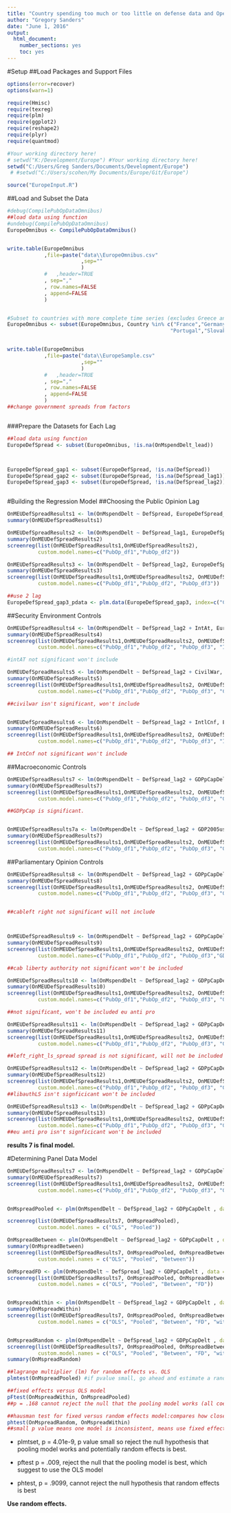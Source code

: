 ```yaml
---
title: "Country spending too much or too little on defense data and Operations and Maintenance spending"
author: "Gregory Sanders"
date: "June 1, 2016"
output: 
  html_document: 
    number_sections: yes
    toc: yes
---
```


#Setup
##Load Packages and Support Files
```r
options(error=recover)
options(warn=1)

require(Hmisc)
require(texreg)
require(plm)
require(ggplot2)
require(reshape2)
require(plyr)
require(quantmod)

#Your working directory here!
# setwd("K:/Development/Europe") #Your working directory here!
setwd("C:/Users/Greg Sanders/Documents/Development/Europe")
 # #setwd("C:/Users/scohen/My Documents/Europe/Git/Europe")

source("EuropeInput.R")

```


##Load and Subset the Data
```r


#debug(CompilePubOpDataOmnibus)
##load data using function
#undebug(CompilePubOpDataOmnibus)
EuropeOmnibus <- CompilePubOpDataOmnibus()


write.table(EuropeOmnibus
            ,file=paste("data\\EuropeOmnibus.csv"
                        ,sep=""
                        )
            #   ,header=TRUE
            , sep=","
            , row.names=FALSE
            , append=FALSE
            )


#Subset to countries with more complete time series (excludes Greece and Serbia)
EuropeOmnibus <- subset(EuropeOmnibus, Country %in% c("France","Germany","United Kingdom","Italy","Netherlands","Poland",
                                                     "Portugal","Slovakia","Spain","Turkey"))


write.table(EuropeOmnibus
            ,file=paste("data\\EuropeSample.csv"
                        ,sep=""
                        )
            #   ,header=TRUE
            , sep=","
            , row.names=FALSE
            , append=FALSE
            )
##change government spreads from factors



```


###Prepare the Datasets for Each Lag
```r

##load data using function
EuropeDefSpread <- subset(EuropeOmnibus, !is.na(OnMspendDelt_lead))



EuropeDefSpread_gap1 <- subset(EuropeDefSpread, !is.na(DefSpread))
EuropeDefSpread_gap2 <- subset(EuropeDefSpread, !is.na(DefSpread_lag1))
EuropeDefSpread_gap3 <- subset(EuropeDefSpread, !is.na(DefSpread_lag2))



```


#Building the Regression Model
##Choosing the Public Opinion Lag
```r
OnMEUDefSpreadResults1 <- lm(OnMspendDelt ~ DefSpread, EuropeDefSpread_gap1) 
summary(OnMEUDefSpreadResults1)

OnMEUDefSpreadResults2 <- lm(OnMspendDelt ~ DefSpread_lag1, EuropeDefSpread_gap2) 
summary(OnMEUDefSpreadResults2)
screenreg(list(OnMEUDefSpreadResults1,OnMEUDefSpreadResults2),
          custom.model.names=c("PubOp_df1","PubOp_df2"))

OnMEUDefSpreadResults3 <- lm(OnMspendDelt ~ DefSpread_lag2, EuropeDefSpread_gap3) 
summary(OnMEUDefSpreadResults3)
screenreg(list(OnMEUDefSpreadResults1,OnMEUDefSpreadResults2, OnMEUDefSpreadResults3),
          custom.model.names=c("PubOp_df1","PubOp_df2", "PubOp_df3"))

##use 2 lag
EuropeDefSpread_gap3_pdata <- plm.data(EuropeDefSpread_gap3, index=c("Country", "Year"))

```

##Security Environment Controls

```r
OnMEUDefSpreadResults4 <- lm(OnMspendDelt ~ DefSpread_lag2 + IntAt, EuropeDefSpread_gap3) 
summary(OnMEUDefSpreadResults4)
screenreg(list(OnMEUDefSpreadResults1,OnMEUDefSpreadResults2, OnMEUDefSpreadResults3, OnMEUDefSpreadResults4),
          custom.model.names=c("PubOp_df1","PubOp_df2", "PubOp_df3", "IntAt"))

#intAT not significant won't include

OnMEUDefSpreadResults5 <- lm(OnMspendDelt ~ DefSpread_lag2 + CivilWar, EuropeDefSpread_gap3) 
summary(OnMEUDefSpreadResults5)
screenreg(list(OnMEUDefSpreadResults1,OnMEUDefSpreadResults2, OnMEUDefSpreadResults3, OnMEUDefSpreadResults5),
          custom.model.names=c("PubOp_df1","PubOp_df2", "PubOp_df3", "CivilWar"))

##civilwar isn't significant, won't include


OnMEUDefSpreadResults6 <- lm(OnMspendDelt ~ DefSpread_lag2 + IntlCnf, EuropeDefSpread_gap3) 
summary(OnMEUDefSpreadResults6)
screenreg(list(OnMEUDefSpreadResults1,OnMEUDefSpreadResults2, OnMEUDefSpreadResults3, OnMEUDefSpreadResults6),
          custom.model.names=c("PubOp_df1","PubOp_df2", "PubOp_df3", "IntCnf"))

## IntCnf not significant won't include

```

##Macroeconomic Controls

```r

OnMEUDefSpreadResults7 <- lm(OnMspendDelt ~ DefSpread_lag2 + GDPpCapDelt, EuropeDefSpread_gap3) 
summary(OnMEUDefSpreadResults7)
screenreg(list(OnMEUDefSpreadResults1,OnMEUDefSpreadResults2, OnMEUDefSpreadResults3, OnMEUDefSpreadResults7),
          custom.model.names=c("PubOp_df1","PubOp_df2", "PubOp_df3", "GDPpc"))

##GDPpCap is significant.


OnMEUDefSpreadResults7a <- lm(OnMspendDelt ~ DefSpread_lag2 + GDP2005usdDelt, EuropeDefSpread_gap3) 
summary(OnMEUDefSpreadResults7)
screenreg(list(OnMEUDefSpreadResults1,OnMEUDefSpreadResults2, OnMEUDefSpreadResults3, OnMEUDefSpreadResults7),
          custom.model.names=c("PubOp_df1","PubOp_df2", "PubOp_df3", "GDP2005"))


```


##Parliamentary Opinion Controls
```r
OnMEUDefSpreadResults8 <- lm(OnMspendDelt ~ DefSpread_lag2 + GDPpCapDelt + Cab_left_right, EuropeDefSpread_gap3) 
summary(OnMEUDefSpreadResults8)
screenreg(list(OnMEUDefSpreadResults1,OnMEUDefSpreadResults2, OnMEUDefSpreadResults3, OnMEUDefSpreadResults7, OnMEUDefSpreadResults8),
          custom.model.names=c("PubOp_df1","PubOp_df2", "PubOp_df3", "GDPpCap", "Cableftright"))


##cableft right not significant will not include



OnMEUDefSpreadResults9 <- lm(OnMspendDelt ~ DefSpread_lag2 + GDPpCapDelt + Cab_liberty_authority, EuropeDefSpread_gap3) 
summary(OnMEUDefSpreadResults9)
screenreg(list(OnMEUDefSpreadResults1,OnMEUDefSpreadResults2, OnMEUDefSpreadResults3, OnMEUDefSpreadResults7, OnMEUDefSpreadResults9),
          custom.model.names=c("PubOp_df1","PubOp_df2", "PubOp_df3","GDPpCapDelt", "lib_authority"))

##cab liberty authority not significant won't be included

OnMEUDefSpreadResults10 <- lm(OnMspendDelt ~ DefSpread_lag2 + GDPpCapDelt + Cab_eu_anti_pro, EuropeDefSpread_gap3) 
summary(OnMEUDefSpreadResults10)
screenreg(list(OnMEUDefSpreadResults1,OnMEUDefSpreadResults2, OnMEUDefSpreadResults3, OnMEUDefSpreadResults7, OnMEUDefSpreadResults10),
          custom.model.names=c("PubOp_df1","PubOp_df2", "PubOp_df3", "GDPpCap", "euAntiPro"))

##not significant, won't be included eu anti pro

OnMEUDefSpreadResults11 <- lm(OnMspendDelt ~ DefSpread_lag2 + GDPpCapDelt +left_right_ls_spread , EuropeDefSpread_gap3) 
summary(OnMEUDefSpreadResults11)
screenreg(list(OnMEUDefSpreadResults1,OnMEUDefSpreadResults2, OnMEUDefSpreadResults3, OnMEUDefSpreadResults7, OnMEUDefSpreadResults11),
          custom.model.names=c("PubOp_df1","PubOp_df2", "PubOp_df3", "GDP", "leftrightLS"))

##left_right_ls_spread spread is not significant, will not be included 

OnMEUDefSpreadResults12 <- lm(OnMspendDelt ~ DefSpread_lag2 + GDPpCapDelt  + liberty_authority_ls_spread, EuropeDefSpread_gap3) 
summary(OnMEUDefSpreadResults12)
screenreg(list(OnMEUDefSpreadResults1,OnMEUDefSpreadResults2, OnMEUDefSpreadResults3, OnMEUDefSpreadResults7, OnMEUDefSpreadResults11, OnMEUDefSpreadResults12),
          custom.model.names=c("PubOp_df1","PubOp_df2", "PubOp_df3", "GDP", "leftrightLS", "libauthLS"))
##libauthLS isn't signficicant won't be included

OnMEUDefSpreadResults13 <- lm(OnMspendDelt ~ DefSpread_lag2 + GDPpCapDelt  + eu_anti_pro_ls_spread, EuropeDefSpread_gap3) 
summary(OnMEUDefSpreadResults13)
screenreg(list(OnMEUDefSpreadResults1,OnMEUDefSpreadResults2, OnMEUDefSpreadResults3, OnMEUDefSpreadResults7, OnMEUDefSpreadResults11, OnMEUDefSpreadResults13),
          custom.model.names=c("PubOp_df1","PubOp_df2", "PubOp_df3", "GDP", "leftrightLS", "euantiproLS"))
##eu anti pro isn't signficicant won't be included

```

**results 7 is final model.**

#Determining Panel Data Model


``` r

OnMEUDefSpreadResults7 <- lm(OnMspendDelt ~ DefSpread_lag2 + GDPpCapDelt , EuropeDefSpread_gap3) 
summary(OnMEUDefSpreadResults7)
screenreg(list(OnMEUDefSpreadResults1,OnMEUDefSpreadResults2, OnMEUDefSpreadResults3, OnMEUDefSpreadResults7, OnMEUDefSpreadResults7),
          custom.model.names=c("PubOp_df1","PubOp_df2", "PubOp_df3", "GDP", "leftrightLS"))


OnMspreadPooled <- plm(OnMspendDelt ~ DefSpread_lag2 + GDPpCapDelt , data = EuropeDefSpread_gap3_pdata, model = "pooling")

screenreg(list(OnMEUDefSpreadResults7, OnMspreadPooled),
          custom.model.names = c("OLS", "Pooled"))

OnMspreadBetween <- plm(OnMspendDelt ~ DefSpread_lag2 + GDPpCapDelt , data = EuropeDefSpread_gap3_pdata, model = "between")
summary(OnMspreadBetween)
screenreg(list(OnMEUDefSpreadResults7, OnMspreadPooled, OnMspreadBetween),
          custom.model.names = c("OLS", "Pooled", "Between"))

OnMspreadFD <- plm(OnMspendDelt ~ DefSpread_lag2 + GDPpCapDelt , data = EuropeDefSpread_gap3_pdata, model = "fd") ##when variables don't vary from one year to the next, the variable is dropped because the first difference takes difference of the model averaged over time from the original model and for these variables the value would be 0.
screenreg(list(OnMEUDefSpreadResults7, OnMspreadPooled, OnMspreadBetween, OnMspreadFD),
          custom.model.names = c("OLS", "Pooled", "Between", "FD"))


OnMspreadWithin <- plm(OnMspendDelt ~ DefSpread_lag2 + GDPpCapDelt , data =  EuropeDefSpread_gap3_pdata, model = "within")
summary(OnMspreadWithin)
screenreg(list(OnMEUDefSpreadResults7, OnMspreadPooled, OnMspreadBetween, OnMspreadFD, OnMspreadWithin),
          custom.model.names = c("OLS", "Pooled", "Between", "FD", "within"))


OnMspreadRandom <- plm(OnMspendDelt ~ DefSpread_lag2 + GDPpCapDelt , data = EuropeDefSpread_gap3_pdata, model = "random")
screenreg(list(OnMEUDefSpreadResults7, OnMspreadPooled, OnMspreadBetween, OnMspreadFD, OnMspreadWithin, OnMspreadRandom),
          custom.model.names = c("OLS", "Pooled", "Between", "FD", "within", "Random"))
summary(OnMspreadRandom)

##lagrange multiplier (lm) for random effects vs. OLS
plmtest(OnMspreadPooled) #if pvalue small, go ahead and estimate a random effects model. "alternative hypothesis, significant effects"

##fixed effects versus OLS model
pFtest(OnMspreadWithin, OnMspreadPooled)
##p = .168 cannot reject the null that the pooling model works (all coefficients for each country should be the same ever year) if p value low, supports the within model(accept alternative hypothesis: significant effects)

##hausman test for fixed versus random effects model:compares how close the coefficients of the model are:
phtest(OnMspreadRandom, OnMspreadWithin)
##small p value means one model is inconsistent, means use fixed effects model b/c that gives you consistent estimates.
```

- plmtset, p = 4.01e-9, p value small so reject the null hypothesis that pooling model works and potentially random effects is best. 

- pftest p = .009, reject the null that the pooling model is best, which suggest to use the OLS model

- phtest, p = .9099, cannot reject the null hypothesis that random effects is best

**Use random effects.**
